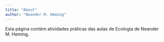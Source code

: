 ```yaml
---
title: "About"
author: "Neander M. Heming"
---
```


Esta página contém atividades práticas das aulas de Ecologia de Neander M. Heming.
